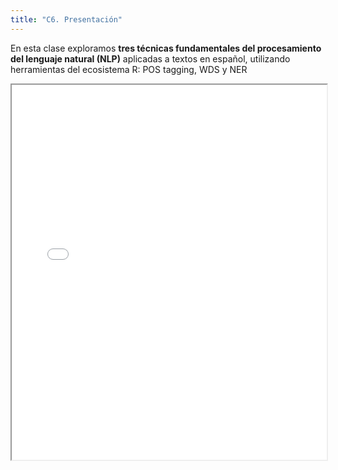 ```yaml
---
title: "C6. Presentación"
---
```


En esta clase exploramos **tres técnicas fundamentales del procesamiento del lenguaje natural (NLP)** aplicadas a textos en español, utilizando herramientas del ecosistema R: POS tagging, WDS y NER

<iframe src="clases/presentaciones/clase_7/sentiment.html" width="100%" height="600px">

</iframe>
